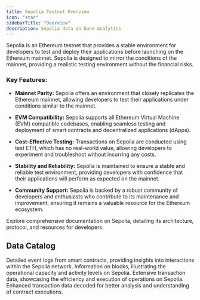 ```yaml
---
title: Sepolia Testnet Overview
icon: "star"
sidebarTitle: "Overview"
description: Sepolia data on Dune Analytics
---
```


Sepolia is an Ethereum testnet that provides a stable environment for developers to test and deploy their applications before launching on the Ethereum mainnet. Sepolia is designed to mirror the conditions of the mainnet, providing a realistic testing environment without the financial risks.

### Key Features:

- **Mainnet Parity:** Sepolia offers an environment that closely replicates the Ethereum mainnet, allowing developers to test their applications under conditions similar to the mainnet.

- **EVM Compatibility:** Sepolia supports all Ethereum Virtual Machine (EVM) compatible codebases, enabling seamless testing and deployment of smart contracts and decentralized applications (dApps).

- **Cost-Effective Testing:** Transactions on Sepolia are conducted using test ETH, which has no real-world value, allowing developers to experiment and troubleshoot without incurring any costs.

- **Stability and Reliability:** Sepolia is maintained to ensure a stable and reliable test environment, providing developers with confidence that their applications will perform as expected on the mainnet.

- **Community Support:** Sepolia is backed by a robust community of developers and enthusiasts who contribute to its maintenance and improvement, ensuring it remains a valuable resource for the Ethereum ecosystem.

<CardGroup cols={1}>
  <Card title="Sepolia documentation" icon="link" href="https://sepolia.dev/">
    Explore comprehensive documentation on Sepolia, detailing its architecture, protocol, and resources for developers.
  </Card>
</CardGroup>

## Data Catalog

<CardGroup cols={2}>
  <Card title="Logs" icon="bolt" href="./raw/logs">
    Detailed event logs from smart contracts, providing insights into interactions within the Sepolia network.
  </Card>
  <Card title="Blocks" icon="cubes" href="./raw/blocks">
    Information on blocks, illustrating the operational capacity and activity levels on Sepolia.
  </Card>
  <Card title="Transactions" icon="message-arrow-up" href="./raw/transactions">
    Extensive transaction data, showcasing the efficiency and execution of operations on Sepolia.
  </Card>
  <Card title="Decoded" icon="file" href="./decoded/overview">
    Enhanced transaction data decoded for better analysis and understanding of contract executions.
  </Card>
</CardGroup>
